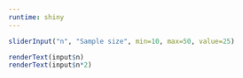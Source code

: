 ```yaml
---
runtime: shiny
---
```

```r
sliderInput("n", "Sample size", min=10, max=50, value=25)
```

```r
renderText(input$n)
renderText(input$n*2)
```